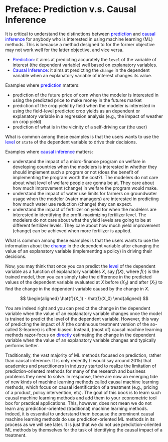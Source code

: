 # Preface: Prediction v.s. Causal Inference {.unnumbered}

It is critical to understand the distinctions between <span style="color:blue"> prediction </span> and <span style="color:blue"> causal inference </span> for anybody who is interested in using machine learning (ML) methods. This is because a method designed to for the former objective may not work well for the latter objective, and vice versa.


:::{.callout-important}

+ <span style="color:blue"> Prediction</span>: it aims at predicting accurately the `level` of the variable of interest (the dependent variable) well based on explanatory variables. 
+ <span style="color:blue"> Causal Inference</span>: it aims at predicting the `change` in the dependent variable when an explanatory variable of interest changes its value. 

:::

Examples where <span style="color:blue"> prediction </span>matters:

+ prediction of the future price of corn when the modeler is interested in using the predicted price to make money in the futures market
+ prediction of the crop yield by field when the modeler is interested in using the field-level predicted crop yields as an dependent or explanatory variable in a regression analysis (e.g., the impact of weather on crop yield)
+ prediction of what is in the vicinity of a self-driving car (the user)

What is common among these examples is that the users wants to use the <span style="color:blue"> level </span> or `state` of the dependent variable to drive their decisions. 

Examples where <span style="color:blue"> causal inference </span>matters:

+ understand the impact of a micro-finance program on welfare in developing countries when the modelers is interested in whether they should implement such a program or not (does the benefit of implementing the program worth the cost?). The modelers do not care about what level of welfare people are gonna be at. They care about how much improvement (change) in welfare the program would make.
+ understand the impact of water use limits for farmers on groundwater usage when the modeler (water managers) are interested in predicting how much water use reduction (change) they can expect.
+ understand the impact of fertilizer on yield for when the modelers are interested in identifying the profit-maximizing fertilizer level. The modelers do not care about what the yield levels are going to be at different fertilizer levels. They care about how much yield improvement (change) can be achieved when more fertilizer is applied.

What is common among these examples is that the users wants to use the information about the <span style="color:blue"> change </span> in the dependent variable after changing the value of an explanatory variable (implementing a policy) in driving their decisions. 

Now, you may think that once you can predict the <span style="color:blue"> level </span> of the dependent variable as a function of explanatory variables $X$, say $\hat{f}(X)$, where $\hat{f}(\cdot)$ is the trained model, then you can simply take the difference in the predicted values of the dependent variable evaluated at $X$ before ($X_0$) and after ($X_1$) to find the change in the dependent variable caused by the change in $X$.

$$
\begin{aligned}
\hat{f}(X_1) - \hat{f}(X_0)
\end{aligned}
$$

You are indeed right and you can predict the change in the dependent variable when the value of an explanatory variable changes once the model is trained to predict the level of the dependent variable. However, this way of predicting the impact of $X$ (the continuous treatment version of the so-called S-learner) is often biased. Instead, (most of) causal machine learning methods razor-focus on <span style="color:blue"> directly </span> estimating the change in the dependent variable when the value of an explanatory variable changes and typically performs better. 

Traditionally, the vast majority of ML methods focused on prediction, rather than causal inference. It is only recently (I would say around 2015) that academics and practitioners in industry started to realize the limitation of prediction-oriented methods for many of the research and business problems they need to solve. In response, there are now an emerging tide of new kinds of machine learning methods called causal machine learning methods, which focus on causal identification of a treatment (e.g., pricing of a product, policy intervention, etc). The goal of this book is to learn such causal machine learning methods and add them to your econometric tool box for practical applications. This, however, does not mean we do not learn any prediction-oriented (traditional) machine learning methods. Indeed, it is essential to understand them because the prominent causal machine learning methods do use prediction-oriented ML methods in its process as we will see later. It is just that we do not use prediction-oriented ML methods by themselves for the task of identifying the causal impact of a treatment. 







